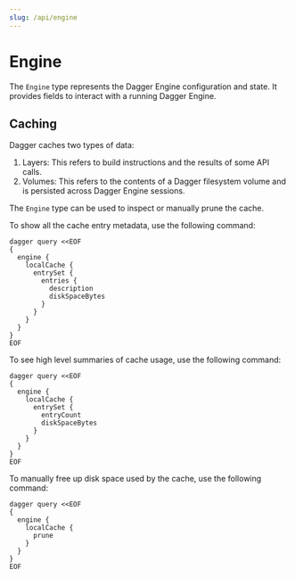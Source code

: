 ```yaml
---
slug: /api/engine
---
```


# Engine

The `Engine` type represents the Dagger Engine configuration and state. It provides fields to interact with a running Dagger Engine.

## Caching

Dagger caches two types of data:

1. Layers: This refers to build instructions and the results of some API calls.
2. Volumes: This refers to the contents of a Dagger filesystem volume and is persisted across Dagger Engine sessions.

The `Engine` type can be used to inspect or manually prune the cache.

To show all the cache entry metadata, use the following command:

```shell
dagger query <<EOF
{
  engine {
    localCache {
      entrySet {
        entries {
          description
          diskSpaceBytes
        }
      }
    }
  }
}
EOF
  ```

To see high level summaries of cache usage, use the following command:

```shell
dagger query <<EOF
{
  engine {
    localCache {
      entrySet {
        entryCount
        diskSpaceBytes
      }
    }
  }
}
EOF
```

To manually free up disk space used by the cache, use the following command:

```shell
dagger query <<EOF
{
  engine {
    localCache {
      prune
    }
  }
}
EOF
```
